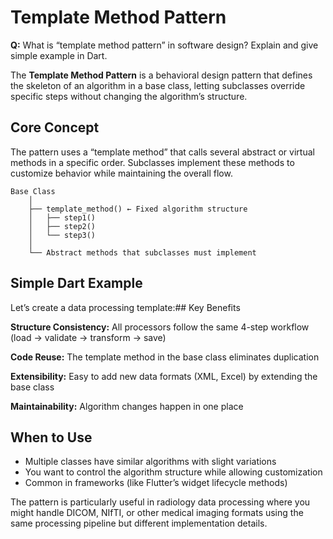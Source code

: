 # Template Method Pattern

::: {.callout-note appearance="simple" collapse="false"}
**Q:** What is "template method pattern" in software design? Explain and give simple example in Dart.
:::


The **Template Method Pattern** is a behavioral design pattern that defines the skeleton of an algorithm in a base class, letting subclasses override specific steps without changing the algorithm's structure.

## Core Concept

The pattern uses a "template method" that calls several abstract or virtual methods in a specific order. Subclasses implement these methods to customize behavior while maintaining the overall flow.

```
Base Class
    │
    ├── template_method() ← Fixed algorithm structure
    │   ├── step1()
    │   ├── step2() 
    │   └── step3()
    │
    └── Abstract methods that subclasses must implement
```

## Simple Dart Example

Let's create a data processing template:## Key Benefits

**Structure Consistency:** All processors follow the same 4-step workflow (load → validate → transform → save)

**Code Reuse:** The template method in the base class eliminates duplication

**Extensibility:** Easy to add new data formats (XML, Excel) by extending the base class

**Maintainability:** Algorithm changes happen in one place

## When to Use

- Multiple classes have similar algorithms with slight variations
- You want to control the algorithm structure while allowing customization
- Common in frameworks (like Flutter's widget lifecycle methods)

The pattern is particularly useful in radiology data processing where you might handle DICOM, NIfTI, or other medical imaging formats using the same processing pipeline but different implementation details.